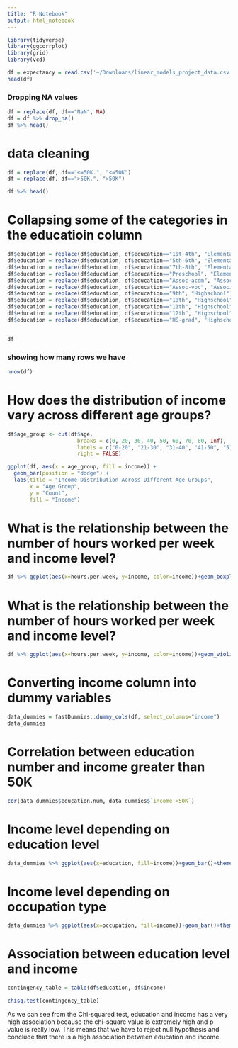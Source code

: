 ```yaml
---
title: "R Notebook"
output: html_notebook
---
```


```r
library(tidyverse)
library(ggcorrplot)
library(grid)
library(vcd)
```



```r
df = expectancy = read.csv('~/Downloads/linear_models_project_data.csv')
head(df)
```

### Dropping NA values
```r

df = replace(df, df=="NaN", NA)
df = df %>% drop_na()
df %>% head()
```


# data cleaning
```r
df = replace(df, df=="<=50K.", "<=50K")
df = replace(df, df==">50K.", ">50K")

df %>% head()
```
# Collapsing some of the categories in the educatioin column
```r
df$education = replace(df$education, df$education=="1st-4th", "Elementary/Middle")
df$education = replace(df$education, df$education=="5th-6th", "Elementary/Middle")
df$education = replace(df$education, df$education=="7th-8th", "Elementary/Middle")
df$education = replace(df$education, df$education=="Preschool", "Elementary/Middle")
df$education = replace(df$education, df$education=="Assoc-acdm", "Associates")
df$education = replace(df$education, df$education=="Assoc-voc", "Associates")
df$education = replace(df$education, df$education=="9th", "Highschool")
df$education = replace(df$education, df$education=="10th", "Highschool")
df$education = replace(df$education, df$education=="11th", "Highschool")
df$education = replace(df$education, df$education=="12th", "Highschool")
df$education = replace(df$education, df$education=="HS-grad", "Highschool")


df
```



### showing how many rows we have
```r
nrow(df)
```


# How does the distribution of income vary across  different age groups?
```r
df$age_group <- cut(df$age, 
                      breaks = c(0, 20, 30, 40, 50, 60, 70, 80, Inf), 
                      labels = c("0-20", "21-30", "31-40", "41-50", "51-60", "61-70", "71-80", "81+"), 
                      right = FALSE)

ggplot(df, aes(x = age_group, fill = income)) +
  geom_bar(position = "dodge") +
  labs(title = "Income Distribution Across Different Age Groups",
       x = "Age Group",
       y = "Count",
       fill = "Income")
```


# What is the relationship between the number of hours worked per week and income level?
```r
df %>% ggplot(aes(x=hours.per.week, y=income, color=income))+geom_boxplot()
```

# What is the relationship between the number of hours worked per week and income level?

```r
df %>% ggplot(aes(x=hours.per.week, y=income, color=income))+geom_violin()
```


# Converting income column into dummy variables
```r
data_dummies = fastDummies::dummy_cols(df, select_columns="income")
data_dummies
```

# Correlation between education number and income greater than 50K
```r
cor(data_dummies$education.num, data_dummies$`income_>50K`)
```

# Income level depending on education level
```r
data_dummies %>% ggplot(aes(x=education, fill=income))+geom_bar()+theme(axis.text.x = element_text(angle = 45, hjust = 1))
```

# Income level depending on occupation type
```r
data_dummies %>% ggplot(aes(x=occupation, fill=income))+geom_bar()+theme(axis.text.x = element_text(angle = 45, hjust = 1))
```



# Association between education level and income
```r

contingency_table = table(df$education, df$income)

chisq.test(contingency_table)


```

As we can see from the Chi-squared test, education and income has a very high association because the chi-square value is extremely high and p value is really low. This means that we have to reject null hypothesis and conclude that there is a high association between education and income.





